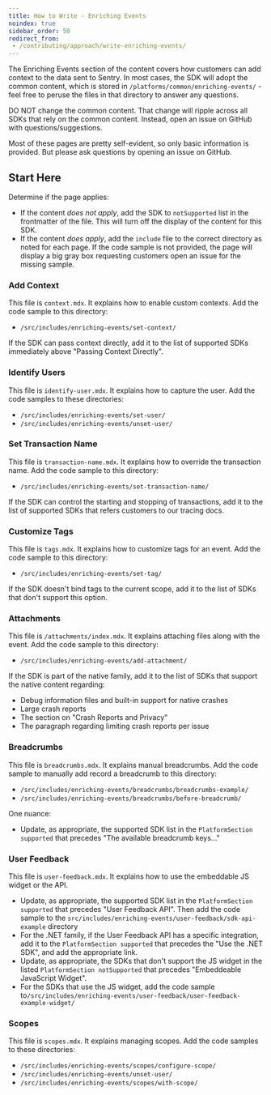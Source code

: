 ```yaml
---
title: How to Write - Enriching Events
noindex: true
sidebar_order: 50
redirect_from:
 - /contributing/approach/write-enriching-events/
---
```


The Enriching Events section of the content covers how customers can add context to the data sent to Sentry. In most cases, the SDK will adopt the common content, which is stored in `/platforms/common/enriching-events/` - feel free to peruse the files in that directory to answer any questions.

<Alert >

DO NOT change the common content. That change will ripple across all SDKs that rely on the common content. Instead, open an issue on  GitHub with questions/suggestions.

</Alert >

Most of these pages are pretty self-evident, so only basic information is provided. But please ask questions by opening an issue on GitHub.

## Start Here

Determine if the page applies:

- If the content *does not apply*, add the SDK to `notSupported` list in the frontmatter of the file. This will turn off the display of the content for this SDK.
- If the content *does apply*, add the `include` file to the correct directory as noted for each page. If the code sample is not provided, the page will display a big gray box requesting customers open an issue for the missing sample.

### Add Context

This file is `context.mdx`. It explains how to enable custom contexts. Add the code sample to this directory:

- `/src/includes/enriching-events/set-context/`

If the SDK can pass context directly, add it to the list of supported SDKs immediately above "Passing Context Directly".

### Identify Users

This file is `identify-user.mdx`. It explains how to capture the user. Add the code samples to these directories:

- `/src/includes/enriching-events/set-user/`
- `/src/includes/enriching-events/unset-user/`

### Set Transaction Name

This file is `transaction-name.mdx`. It explains how to override the transaction name. Add the code sample to this directory:

- `/src/includes/enriching-events/set-transaction-name/`

If the SDK can control the starting and stopping of transactions, add it to the list of supported SDKs that refers customers to our tracing docs.

### Customize Tags

This file is `tags.mdx`. It explains how to customize tags for an event. Add the code sample to this directory:

- `/src/includes/enriching-events/set-tag/`

If the SDK doesn't bind tags to the current scope, add it to the list of SDKs that don't support this option.

### Attachments

This file is `/attachments/index.mdx`. It explains attaching files along with the event. Add the code sample to this directory:

- `/src/includes/enriching-events/add-attachment/`

If the SDK is part of the native family, add it to the list of SDKs that support the native content regarding:

- Debug information files and built-in support for native crashes
- Large crash reports
- The section on "Crash Reports and Privacy"
- The paragraph regarding limiting crash reports per issue

### Breadcrumbs

This file is `breadcrumbs.mdx`. It explains manual breadcrumbs. Add the code sample to manually add record a breadcrumb to this directory:

- `/src/includes/enriching-events/breadcrumbs/breadcrumbs-example/`
- `/src/includes/enriching-events/breadcrumbs/before-breadcrumb/`

One nuance:

- Update, as appropriate, the supported SDK list in the `PlatformSection supported` that precedes "The available breadcrumb keys..."

### User Feedback

This file is `user-feedback.mdx`. It explains how to use the embeddable JS widget or the API.

- Update, as appropriate, the supported SDK list in the `PlatformSection supported` that precedes "User Feedback API".
Then add the code sample to the `src/includes/enriching-events/user-feedback/sdk-api-example` directory
- For the .NET family, if the User Feedback API has a specific integration, add it to the `PlatformSection supported` that precedes the "Use the .NET SDK", and add the appropriate link.
- Update, as appropriate, the SDKs that don't support the JS widget in the listed `PlatformSection notSupported` that precedes "Embeddeable JavaScript Widget".
- For the SDKs that use the JS widget, add the code sample to`/src/includes/enriching-events/user-feedback/user-feedback-example-widget/`

### Scopes

This file is `scopes.mdx`. It explains managing scopes. Add the code samples to these directories:

- `/src/includes/enriching-events/scopes/configure-scope/`
- `/src/includes/enriching-events/unset-user/`
- `/src/includes/enriching-events/scopes/with-scope/`
